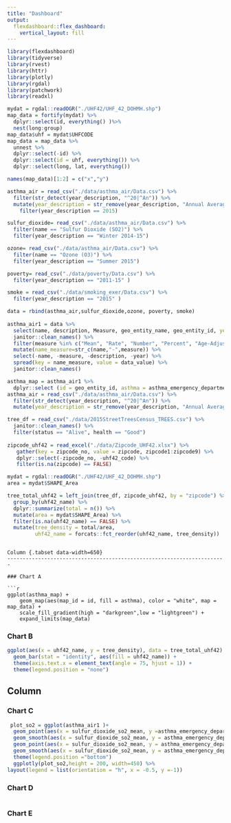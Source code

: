 ```yaml
---
title: "Dashboard"
output: 
  flexdashboard::flex_dashboard:
    vertical_layout: fill
---
```


```r
library(flexdashboard)
library(tidyverse)
library(rvest)
library(httr)
library(plotly)
library(rgdal)
library(patchwork)
library(readxl)

```

```r
mydat = rgdal::readOGR("./UHF42/UHF_42_DOHMH.shp")
map_data = fortify(mydat) %>%
  dplyr::select(id, everything() )%>%
  nest(long:group)
map_data$uhf = mydat$UHFCODE
map_data = map_data %>%
  unnest %>%
  dplyr::select(-id) %>%
  dplyr::select(id = uhf, everything()) %>%
  dplyr::select(long, lat, everything())

names(map_data)[1:2] = c("x","y") 

asthma_air = read_csv("./data/asthma_air/Data.csv") %>%
  filter(str_detect(year_description, "^20|^An")) %>%
  mutate(year_description = str_remove(year_description, "Annual Average ")) %>%
    filter(year_description == 2015)

sulfur_dioxide= read_csv("./data/asthma_air/Data.csv") %>%
  filter(name == "Sulfur Dioxide (SO2)") %>%
  filter(year_description == "Winter 2014-15")

ozone= read_csv("./data/asthma_air/Data.csv") %>%
  filter(name == "Ozone (O3)") %>%
  filter(year_description == "Summer 2015")

poverty= read_csv("./data/poverty/Data.csv") %>%
  filter(year_description == "2011-15" )

smoke = read_csv("./data/smoking_exer/Data.csv") %>%
  filter(year_description == "2015" )

data = rbind(asthma_air,sulfur_dioxide,ozone, poverty, smoke)
  
asthma_air1 = data %>%
  select(name, description, Measure, geo_entity_name, geo_entity_id, year = year_description, data_value) %>%
  janitor::clean_names() %>% 
  filter(measure %in% c("Mean", "Rate", "Number", "Percent", "Age-Adjusted Percent", "Age-Adjusted Rate ")) %>%
  mutate(name_measure=str_c(name,"-",measure)) %>%
  select(-name, -measure, -description, -year) %>%
  spread(key = name_measure, value = data_value) %>%
  janitor::clean_names()

asthma_map = asthma_air1 %>%
  dplyr::select (id = geo_entity_id, asthma = asthma_emergency_department_visits_children_0_to_4_yrs_old_rate)
asthma_air = read_csv("./data/asthma_air/Data.csv") %>%
  filter(str_detect(year_description, "^20|^An")) %>%
  mutate(year_description = str_remove(year_description, "Annual Average "))

tree_df = read_csv("./data/2015StreetTreesCensus_TREES.csv") %>%
  janitor::clean_names() %>%
  filter(status == "Alive", health == "Good") 
  
zipcode_uhf42 = read_excel("./data/Zipcode_UHF42.xlsx") %>%
   gather(key = zipcode_no, value = zipcode, zipcode1:zipcode9) %>%
   dplyr::select(-zipcode_no, -uhf42_code) %>%
   filter(is.na(zipcode) == FALSE)

mydat = rgdal::readOGR("./UHF42/UHF_42_DOHMH.shp")
area = mydat$SHAPE_Area

tree_total_uhf42 = left_join(tree_df, zipcode_uhf42, by = "zipcode") %>%
  group_by(uhf42_name) %>%
  dplyr::summarize(total = n()) %>%
  mutate(area = mydat$SHAPE_Area) %>%
  filter(is.na(uhf42_name) == FALSE) %>%
  mutate(tree_density = total/area, 
         uhf42_name = forcats::fct_reorder(uhf42_name, tree_density))
```


```

Column {.tabset data-width=650}
-----------------------------------------------------------------------

### Chart A

```r
ggplot(asthma_map) +
    geom_map(aes(map_id = id, fill = asthma), color = "white", map = map_data) +
    scale_fill_gradient(high = "darkgreen",low = "lightgreen") +
    expand_limits(map_data)
```


### Chart B

```r

ggplot(aes(x = uhf42_name, y = tree_density), data = tree_total_uhf42) +
  geom_bar(stat = "identity", aes(fill = uhf42_name)) +
  theme(axis.text.x = element_text(angle = 75, hjust = 1)) +
  theme(legend.position = "none")

```

Column {data-width=550}
-----------------------------------------------------------------------
### Chart C

```r
 plot_so2 = ggplot(asthma_air1 )+
  geom_point(aes(x = sulfur_dioxide_so2_mean, y =asthma_emergency_department_visits_children_0_to_4_yrs_old_rate,color = "children_0_to_4_yrs_old"))+
  geom_smooth(aes(x = sulfur_dioxide_so2_mean, y = asthma_emergency_department_visits_children_0_to_4_yrs_old_rate,color = "children_0_to_4_yrs_old"),method = lm,se =FALSE) +
  geom_point(aes(x = sulfur_dioxide_so2_mean, y = asthma_emergency_department_visits_children_5_to_14_yrs_old_rate,color = "children_5_to_14_yrs_old"))+
  geom_smooth(aes(x = sulfur_dioxide_so2_mean, y = asthma_emergency_department_visits_children_5_to_14_yrs_old_rate,color = "children_5_to_14_yrs_old"),method = lm,se =FALSE) +
  theme(legend.position ="bottom")
  ggplotly(plot_so2,height = 200, width=450) %>%
layout(legend = list(orientation = "h", x = -0.5, y =-1))
```


### Chart D {.tabset}

```r

```

### Chart E 

```r

```
